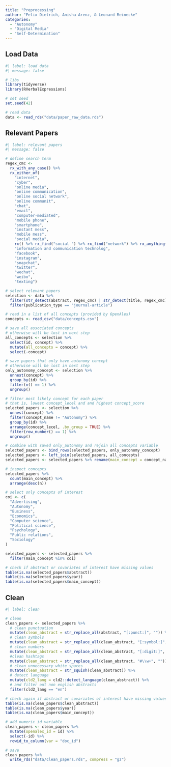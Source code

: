 ```yaml
---
title: "Preprocessing"
author: "Felix Dietrich, Anisha Arenz, & Leonard Reinecke"
categories:
  - "Autonomy"
  - "Digital Media"
  - "Self-Determination"
---
```


## Load Data

```r
#| label: load data
#| message: false

# libs
library(tidyverse)
library(RVerbalExpressions)

# set seed
set.seed(42)

# read data
data <- read_rds("data/paper_raw_data.rds")

```

## Relevant Papers

```r
#| label: relevant papers
#| message: false

# define search term
regex_cmc <-
  rx_with_any_case() %>% 
  rx_either_of(
    "internet",
    "cyber",
    "online media",
    "online communication",
    "online social network",
    "online communit",
    "chat",
    "email",
    "computer-mediated",
    "mobile phone",
    "smartphone",
    "instant mess",
    "mobile mess",
    "social media",
    rx() %>% rx_find("social ") %>% rx_find("network") %>% rx_anything(mode = "lazy") %>% rx_find("site") %>% rx_anything(mode = "lazy"),
    "information and communication technolog",
    "facebook",
    "instagram",
    "snapchat",
    "twitter",
    "wechat",
    "weibo",
    "texting")

# select relevant papers
selection <- data %>% 
  filter(str_detect(abstract, regex_cmc) | str_detect(title, regex_cmc)) %>% 
  filter(publication_type == "journal-article")

# read in a list of all concepts (provided by OpenAlex)
concepts <- read_csv("data/concepts.csv")

# save all associated concepts
# otherwise will be lost in next step
all_concepts <- selection %>% 
  select(id, concept) %>% 
  mutate(all_concepts = concept) %>% 
  select(-concept)

# save papers that only have autonomy concept
# otherwise will be lost in next step
only_autonomy_concept <- selection %>% 
  unnest(concept) %>% 
  group_by(id) %>% 
  filter(n() == 1) %>% 
  ungroup()

# filter most likely concept for each paper
# that is, lowest concept_lecel and and highest concept_score
selected_papers <- selection %>% 
  unnest(concept) %>% 
  filter(concept_name != "Autonomy") %>% 
  group_by(id) %>% 
  arrange(concept_lecel, .by_group = TRUE) %>%
  filter(row_number() == 1) %>% 
  ungroup()

# combine with saved only_autonomy and rejoin all concepts variable
selected_papers <- bind_rows(selected_papers, only_autonomy_concept)
selected_papers <- left_join(selected_papers, all_concepts)
selected_papers <- selected_papers %>% rename(main_concept = concept_name)

# inspect concepts
selected_papers %>% 
  count(main_concept) %>% 
  arrange(desc(n))

# select only concepts of interest
coi <- c(
  "Advertising",
  "Autonomy",
  "Business",
  "Economics",
  "Computer science",
  "Political science",
  "Psychology",
  "Public relations",
  "Sociology"
)

selected_papers <- selected_papers %>% 
  filter(main_concept %in% coi)

# check if abstract or covariates of interest have missing values
table(is.na(selected_papers$abstract))
table(is.na(selected_papers$year))
table(is.na(selected_papers$main_concept))

```

## Clean

```r
#| label: clean

# clean
clean_papers <- selected_papers %>% 
  # clean punctuation
  mutate(clean_abstract = str_replace_all(abstract, "[:punct:]", "")) %>% 
  # clean symbols
  mutate(clean_abstract = str_replace_all(clean_abstract, "[:symbol:]", "")) %>% 
  # clean numbers
  mutate(clean_abstract = str_replace_all(clean_abstract, "[:digit:]", "")) %>% 
  #clean hashtags
  mutate(clean_abstract = str_replace_all(clean_abstract, "#\\w+", "")) %>% 
  # clean unnecessary white spaces
  mutate(clean_abstract = str_squish(clean_abstract)) %>% 
  # detect language
  mutate(cld2_lang = cld2::detect_language(clean_abstract)) %>% 
  # and filter out non english abstracts
  filter(cld2_lang == "en")

# check again if abstract or covariates of interest have missing values
table(is.na(clean_papers$clean_abstract))
table(is.na(clean_papers$year))
table(is.na(clean_papers$main_concept))

# add numeric id variable
clean_papers <- clean_papers %>% 
  mutate(openalex_id = id) %>% 
  select(-id) %>% 
  rowid_to_column(var = "doc_id")

# save
clean_papers %>% 
  write_rds("data/clean_papers.rds", compress = "gz")

```